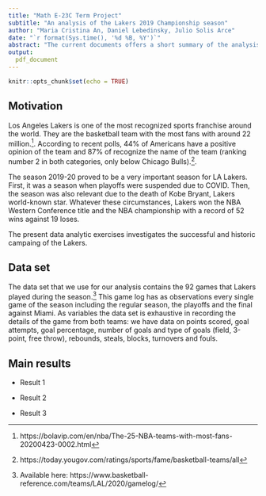 ```yaml
---
title: "Math E-23C Term Project"
subtitle: "An analysis of the Lakers 2019 Championship season"
author: "Maria Cristina An, Daniel Lebedinsky, Julio Solis Arce"
date: "`r format(Sys.time(), '%d %B, %Y')`"
abstract: "The current documents offers a short summary of the analysis our team did  on the LA Lakers 2019 NBA championship campaign. First we provide a short motivation for our study. Then, we introduce the dataset. Finally, we describe the main findings of our analysis."
output:
  pdf_document
---
```



```r
knitr::opts_chunk$set(echo = TRUE)
```


## Motivation

Los Angeles Lakers is one of the most recognized sports franchise around the world. They are the basketball team with the most fans with around 22 million.^[https://bolavip.com/en/nba/The-25-NBA-teams-with-most-fans-20200423-0002.html]. According to recent polls, 44% of Americans have a positive opinion of the team and 87% of recognize the name of the team (ranking number 2 in both categories, only below Chicago Bulls).^[https://today.yougov.com/ratings/sports/fame/basketball-teams/all].

The season 2019-20 proved to be a very important season for LA Lakers. First, it was a season when playoffs were suspended due to COVID. Then, the season was also relevant due to the death of Kobe Bryant, Lakers world-known star. Whatever these circumstances, Lakers won the NBA Western Conference title and the NBA championship with a record of 52 wins against 19 loses.

The present data analytic exercises investigates the successful and historic campaing of the Lakers. 

## Data set

The data set that we use for our analysis contains the 92 games that Lakers played during the season.^[Available here: https://www.basketball-reference.com/teams/LAL/2020/gamelog/] This game log has as observations every single game of the season including the regular season, the playoffs and the final against Miami. As variables the data set is exhaustive in recording the details of the game from both teams: we have data on points scored, goal attempts, goal percentage, number of goals and type of goals (field, 3-point, free throw), rebounds, steals, blocks, turnovers and fouls. 

## Main results

- Result 1

- Result 2

- Result 3